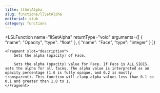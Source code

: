 ```yaml
---
title: llSetAlpha
slug: functions/llSetAlpha
editorial: stub
category: functions
---
```


<LSLFunction
	name="llSetAlpha"
	returnType="void"
	arguments={[
	{
		"name": "Opacity",
		"type": "float"
	},
	{
		"name": "Face",
		"type": "integer"
	}
]}
>
	<Fragment slot="description">
		Sets the alpha (opacity) of Face.
		
		Sets the alpha (opacity) value for Face. If Face is ALL_SIDES, sets the alpha for all faces. The alpha value is interpreted as an opacity percentage (1.0 is fully opaque, and 0.2 is mostly transparent). This function will clamp alpha values less than 0.1 to 0.1 and greater than 1.0 to 1.
	</Fragment>
</LSLFunction>
